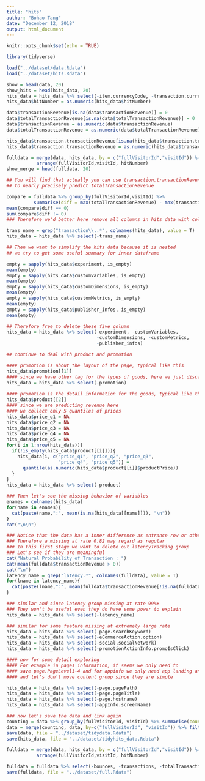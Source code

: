 ```yaml
---
title: "hits"
author: "Bohao Tang"
date: "December 12, 2018"
output: html_document
---
```


```r
knitr::opts_chunk$set(echo = TRUE)
```

```r
library(tidyverse)

load("../dataset/data.Rdata")
load("../dataset/hits.Rdata")

show = head(data, 20)
show_hits = head(hits_data, 20)
hits_data = hits_data %>% select(-item.currencyCode, -transaction.currencyCode, -page.searchCategory)
hits_data$hitNumber = as.numeric(hits_data$hitNumber)

data$transactionRevenue[is.na(data$transactionRevenue)] = 0
data$totalTransactionRevenue[is.na(data$totalTransactionRevenue)] = 0
data$transactionRevenue = as.numeric(data$transactionRevenue)
data$totalTransactionRevenue = as.numeric(data$totalTransactionRevenue)

hits_data$transaction.transactionRevenue[is.na(hits_data$transaction.transactionRevenue)] = 0
hits_data$transaction.transactionRevenue = as.numeric(hits_data$transaction.transactionRevenue)

fulldata = merge(data, hits_data, by = c("fullVisitorId","visitId")) %>% 
           arrange(fullVisitorId,visitId, hitNumber)
show_merge = head(fulldata, 20)
```

```r
## You will find that actually you can use transaction.transactionRevenue 
## to nearly precisely predict totalTransactionRevenue

compare = fulldata %>% group_by(fullVisitorId,visitId) %>% 
          summarise(diff = max(totalTransactionRevenue) - max(transaction.transactionRevenue))
mean(compare$diff == 0)
sum(compare$diff != 0)
### Therefore we'd better here remove all columns in hits data with colname transaction.*

trans_name = grep("transaction\\..*", colnames(hits_data), value = T)
hits_data = hits_data %>% select(-trans_name)
```

```r
## Then we want to simplify the hits data because it is nested
## we try to get some useful summary for inner dataframe

empty = sapply(hits_data$experiment, is_empty)
mean(empty)
empty = sapply(hits_data$customVariables, is_empty)
mean(empty)
empty = sapply(hits_data$customDimensions, is_empty)
mean(empty)
empty = sapply(hits_data$customMetrics, is_empty)
mean(empty)
empty = sapply(hits_data$publisher_infos, is_empty)
mean(empty)

## Therefore free to delete these five column
hits_data = hits_data %>% select(-experiment, -customVariables,
                                 -customDimensions, -customMetrics,
                                 -publisher_infos)

## continue to deal with product and promotion

#### promotion is about the layout of the page, typical like this
hits_data$promotion[[1]]
#### since we have other tag for the types of goods, here we just discard this column
hits_data = hits_data %>% select(-promotion)
  
#### promotion is the detail information for the goods, typical like this
hits_data$product[[2]]
#### since we are predicting revenue here
#### we collect only 5 quantiles of prices
hits_data$price_q1 = NA
hits_data$price_q2 = NA
hits_data$price_q3 = NA
hits_data$price_q4 = NA
hits_data$price_q5 = NA
for(i in 1:nrow(hits_data)){
  if(!is_empty(hits_data$product[[i]])){
    hits_data[i, c("price_q1", "price_q2", "price_q3", 
                   "price_q4", "price_q5")] = 
      quantile(as.numeric(hits_data$product[[i]]$productPrice))
  }
}
hits_data = hits_data %>% select(-product)
```

```r
### Then let's see the missing behavior of variables
enames = colnames(hits_data)
for(name in enames){
  cat(paste(name,":", mean(is.na(hits_data[[name]])), "\n"))
}
cat("\n\n")

### Notice that the data has a inner difference as entrance row or others
### Therefore a missing at rate 0.82 may regard as regular
### In this first stage we want to delete out latencyTracking group
### Let's see if they are meaningful
cat("Natural Probability of Transaction : ")
cat(mean(fulldata$transactionRevenue > 0))
cat("\n")
latency_name = grep("latency.*", colnames(fulldata), value = T)
for(lname in latency_name){
  cat(paste(lname,":", mean(fulldata$transactionRevenue[!is.na(fulldata[[lname]])] > 0), "\n"))
}

### similar and since latency group missing at rate 99%+
### They won't be useful even they do have some power to explain 
hits_data = hits_data %>% select(-latency_name)

### similar for some feature missing at extremely large rate
hits_data = hits_data %>% select(-page.searchKeyword)
hits_data = hits_data %>% select(-eCommerceAction.option)
hits_data = hits_data %>% select(-social.socialNetwork)
hits_data = hits_data %>% select(-promotionActionInfo.promoIsClick)
```

```r
#### now for some detail exploring
#### For example in pages information, it seems we only need to
#### save page.PageLevel1-4 and for appinfo we only need app landing and app exit
#### and let's don't move content group since they are simple

hits_data = hits_data %>% select(-page.pagePath)
hits_data = hits_data %>% select(-page.pageTitle)
hits_data = hits_data %>% select(-page.hostname)
hits_data = hits_data %>% select(-appInfo.screenName)

```

```r
### now let's save the data and link again
counting = data %>% group_by(fullVisitorId, visitId) %>% summarise(count = n())
data = merge(counting, data, by=c("fullVisitorId", "visitId")) %>% filter(count == 1) %>% select(-count)
save(data, file = "../dataset/tidydata.Rdata")
save(hits_data, file = "../dataset/tidyhits_data.Rdata")

fulldata = merge(data, hits_data, by = c("fullVisitorId","visitId")) %>% 
           arrange(fullVisitorId,visitId, hitNumber)

fulldata = fulldata %>% select(-bounces, -transactions, -totalTransactionRevenue)
save(fulldata, file = "../dataset/full.Rdata")
```

